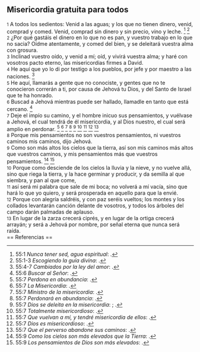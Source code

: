 == Misericordia gratuita para todos ==

{{anchor|1}} <small>1</small> A todos los sedientos: Venid a las aguas; y los que no tienen dinero, venid, comprad y comed. Venid, comprad sin dinero y sin precio, vino y leche. <ref>55:1 ''Nunca tener sed, agua espiritual'': {{lib|LU|34|6|8}}.</ref> <ref>55:1-3 ''Escogiendo la guía divina'': {{lib|LU|110|3|7}}.</ref><br>
{{anchor|2}} <small>2</small> ¿Por qué gastáis el dinero en lo que no es pan, y vuestro trabajo en lo que no sacia? Oídme atentamente, y comed del bien, y se deleitará vuestra alma con grosura.<br>
{{anchor|3}} <small>3</small> Inclinad vuestro oído, y venid a mí; oíd, y vivirá vuestra alma; y haré con vosotros pacto eterno, las misericordias firmes a David.<br>
{{anchor|4}} <small>4</small> He aquí que yo lo di por testigo a los pueblos, por jefe y por maestro a las naciones. <ref>55:4-7 ''Cambiados por la ley del amor'': {{lib|LU|142|3|22}}.</ref><br>
{{anchor|5}} <small>5</small> He aquí, llamarás a gente que no conociste, y gentes que no te conocieron correrán a ti, por causa de Jehová tu Dios, y del Santo de Israel que te ha honrado.<br>
{{anchor|6}} <small>6</small> Buscad a Jehová mientras puede ser hallado, llamadle en tanto que está cercano. <ref>55:6 ''Buscar al Señor'': {{lib|LU|169|1|1}}.</ref><br>
{{anchor|7}} <small>7</small> Deje el impío su camino, y el hombre inicuo sus pensamientos, y vuélvase a Jehová, el cual tendrá de él misericordia, y al Dios nuestro, el cual será amplio en perdonar. <ref>55:7 ''Perdona en abundancia'': {{lib|LU|2|5|4}}.</ref> <ref>55:7 ''La Misericordia'': {{lib|LU|131|10|6}}.</ref> <ref>55:7 ''Ministro de la misericordia'': {{lib|LU|6|3|2}}.</ref> <ref>55:7 ''Perdonará en abundancia'': {{lib|LU|2|4|1}}.</ref> <ref>55:7 ''Dios se deleita en la misericordia'': {{lib|LU|143|1|6}}; {{lib|LU|143|1|6}}.</ref> <ref>55:7 ''Totalmente misericordioso'': {{lib|LU|142|3|7}}.</ref> <ref>55:7 ''Que vuelvan a mí, y tendré misericordia de ellos'': {{lib|LU|131|2|11}}.</ref> <ref>55:7 ''Dios es misericordioso'': {{lib|LU|2|5|7}}.</ref> <ref>55:7 ''Que el perverso abandone sus caminos'': {{lib|LU|97|7|7}}.</ref><br>
{{anchor|8}} <small>8</small> Porque mis pensamientos no son vuestros pensamientos, ni vuestros caminos mis caminos, dijo Jehová.<br>
{{anchor|9}} <small>9</small> Como son más altos los cielos que la tierra, así son mis caminos más altos que vuestros caminos, y mis pensamientos más que vuestros pensamientos. <ref>55:9 ''Como los cielos son más elevados que la Tierra'': {{lib|LU|97|7|5}}.</ref> <ref>55:9 ''Los pensamientos de Dios son más elevados'': {{lib|LU|131|2|3}}.</ref><br>
{{anchor|10}} <small>10</small> Porque como desciende de los cielos la lluvia y la nieve, y no vuelve allá, sino que riega la tierra, y la hace germinar y producir, y da semilla al que siembra, y pan al que come,<br>
{{anchor|11}} <small>11</small> así será mi palabra que sale de mi boca; no volverá a mí vacía, sino que hará lo que yo quiero, y será prosperada en aquello para que la envié.<br>
{{anchor|12}} <small>12</small> Porque con alegría saldréis, y con paz seréis vueltos; los montes y los collados levantarán canción delante de vosotros, y todos los árboles del campo darán palmadas de aplauso.<br>
{{anchor|13}} <small>13</small> En lugar de la zarza crecerá ciprés, y en lugar de la ortiga crecerá arrayán; y será a Jehová por nombre, por señal eterna que nunca será raída.<br>
== Referencias ==

<references />
